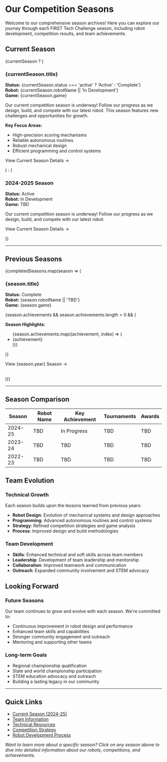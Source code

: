 # Our Competition Seasons

Welcome to our comprehensive season archives! Here you can explore our journey through each FIRST Tech Challenge season, including robot development, competition results, and team achievements.



## Current Season

{currentSeason ? (
<div>
<h3><Link to={currentSeason.path}>{currentSeason.title}</Link></h3>
<p><strong>Status:</strong> {currentSeason.status === 'active' ? 'Active' : 'Complete'}<br/>
<strong>Robot:</strong> {currentSeason.robotName || 'In Development'}<br/>
<strong>Game:</strong> {currentSeason.game}</p>

<p>Our current competition season is underway! Follow our progress as we design, build, and compete with our latest robot. This season features new challenges and opportunities for growth.</p>

<p><strong>Key Focus Areas:</strong></p>
<ul>
<li>High-precision scoring mechanisms</li>
<li>Reliable autonomous routines</li>
<li>Robust mechanical design</li>
<li>Efficient programming and control systems</li>
</ul>

<p><Link to={currentSeason.path}>View Current Season Details →</Link></p>
</div>
) : (
<div>
<h3><Link to="/seasons/2024-25">2024-2025 Season</Link></h3>
<p><strong>Status:</strong> Active<br/>
<strong>Robot:</strong> In Development<br/>
<strong>Game:</strong> TBD</p>

<p>Our current competition season is underway! Follow our progress as we design, build, and compete with our latest robot.</p>

<p><Link to="/seasons/2024-25">View Current Season Details →</Link></p>
</div>
)}

---

## Previous Seasons

{completedSeasons.map(season => (
<div key={season.id}>
<h3><Link to={season.path}>{season.title}</Link></h3>
<p><strong>Status:</strong> Complete<br/>
<strong>Robot:</strong> {season.robotName || 'TBD'}<br/>
<strong>Game:</strong> {season.game}</p>

{season.achievements && season.achievements.length > 0 && (
<div>
<p><strong>Season Highlights:</strong></p>
<ul>
{season.achievements.map((achievement, index) => (
<li key={index}>{achievement}</li>
))}
</ul>
</div>
)}

<p><Link to={season.path}>View {season.year} Season →</Link></p>
<br/>
</div>
))}

---

## Season Comparison

| Season | Robot Name | Key Achievement | Tournaments | Awards |
|--------|------------|----------------|-------------|---------|
| 2024-25 | TBD | In Progress | TBD | TBD |
| 2023-24 | TBD | TBD | TBD | TBD |
| 2022-23 | TBD | TBD | TBD | TBD |

## Team Evolution

### Technical Growth
Each season builds upon the lessons learned from previous years:
- **Robot Design**: Evolution of mechanical systems and design approaches
- **Programming**: Advanced autonomous routines and control systems
- **Strategy**: Refined competition strategies and game analysis
- **Process**: Improved design and build methodologies

### Team Development
- **Skills**: Enhanced technical and soft skills across team members
- **Leadership**: Development of team leadership and mentorship
- **Collaboration**: Improved teamwork and communication
- **Outreach**: Expanded community involvement and STEM advocacy

## Looking Forward

### Future Seasons
Our team continues to grow and evolve with each season. We're committed to:
- Continuous improvement in robot design and performance
- Enhanced team skills and capabilities
- Stronger community engagement and outreach
- Mentoring and supporting other teams

### Long-term Goals
- Regional championship qualification
- State and world championship participation
- STEM education advocacy and outreach
- Building a lasting legacy in our community

---

## Quick Links

- [Current Season (2024-25)](/seasons/2024-25)
- [Team Information](/team)
- [Technical Resources](/docs/intro)
- [Competition Strategy](/seasons/2024-25#competition-strategy)
- [Robot Development Process](/seasons/2024-25#robot-development-process)

*Want to learn more about a specific season? Click on any season above to dive into detailed information about our robots, competitions, and achievements.*